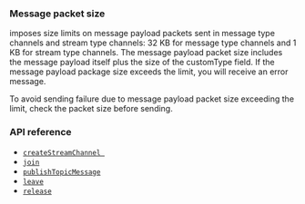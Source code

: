 <PlatformWrapper platform="linux-cpp, windows">

### Message packet size

<Vg k="MESS_SDK" /> imposes size limits on message payload packets sent in message type channels and stream type channels: 32 KB for message type channels and 1 KB for stream type channels. The message payload packet size includes the message payload itself plus the size of the customType field. If the message payload package size exceeds the limit, you will receive an error message.

To avoid sending failure due to message payload packet size exceeding the limit, check the packet size before sending.

### API reference

- [`createStreamChannel `](../reference/api#channelcreatepropsag_platform)
- [`join`](../reference/api#channeljoinpropsag_platform)
- [`publishTopicMessage`](../reference/api#topicpublishpropsag_platform)
- [`leave`](../reference/api#channelleavepropsag_platform)
- [`release`](../reference/api#channelreleasepropsag_platform)

</PlatformWrapper>